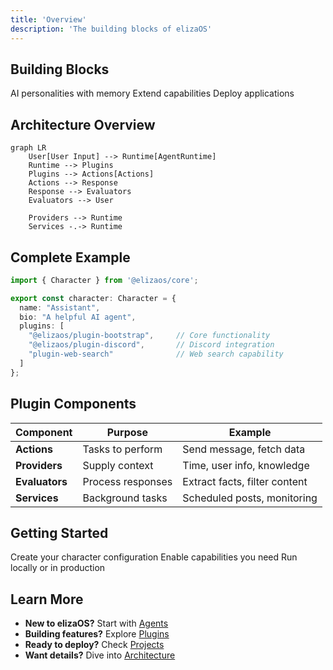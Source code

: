 ```yaml
---
title: 'Overview'
description: 'The building blocks of elizaOS'
---
```


## Building Blocks

<CardGroup cols={3}>
  <Card title="Agents" icon="robot" href="/core-concepts/agents">
    AI personalities with memory
  </Card>
  <Card title="Plugins" icon="puzzle" href="/core-concepts/plugins">
    Extend capabilities
  </Card>
  <Card title="Projects" icon="folder-tree" href="/core-concepts/projects">
    Deploy applications
  </Card>
</CardGroup>

## Architecture Overview

```mermaid
graph LR
    User[User Input] --> Runtime[AgentRuntime]
    Runtime --> Plugins
    Plugins --> Actions[Actions]
    Actions --> Response
    Response --> Evaluators
    Evaluators --> User
    
    Providers --> Runtime
    Services -.-> Runtime
```

## Complete Example

```typescript
import { Character } from '@elizaos/core';

export const character: Character = {
  name: "Assistant",
  bio: "A helpful AI agent",
  plugins: [
    "@elizaos/plugin-bootstrap",     // Core functionality
    "@elizaos/plugin-discord",       // Discord integration
    "plugin-web-search"              // Web search capability
  ]
};
```

## Plugin Components

| Component | Purpose | Example |
|-----------|---------|--------|
| **Actions** | Tasks to perform | Send message, fetch data |
| **Providers** | Supply context | Time, user info, knowledge |
| **Evaluators** | Process responses | Extract facts, filter content |
| **Services** | Background tasks | Scheduled posts, monitoring |

## Getting Started

<Steps>
  <Step title="Define an Agent">
    Create your character configuration
  </Step>
  
  <Step title="Add Plugins">
    Enable capabilities you need
  </Step>
  
  <Step title="Deploy">
    Run locally or in production
  </Step>
</Steps>

## Learn More

- **New to elizaOS?** Start with [Agents](/core-concepts/agents)
- **Building features?** Explore [Plugins](/core-concepts/plugins)
- **Ready to deploy?** Check [Projects](/core-concepts/projects)
- **Want details?** Dive into [Architecture](/deep-dive/architecture)